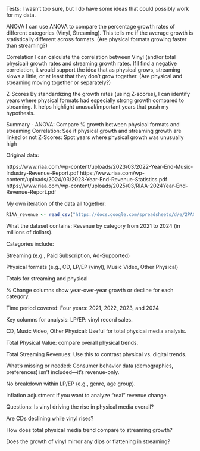 
Tests: I wasn't too sure, but I do have some ideas that could possibly work for my data.

ANOVA
I can use ANOVA to compare the percentage growth rates of different categories (Vinyl, Streaming).
This tells me if the average growth is statistically different across formats.
(Are physical formats growing faster than streaming?)

Correlation 
I can calculate the correlation between Vinyl (and/or total physical) growth rates and streaming growth rates.
If I find a negative correlation, it would support the idea that as physical grows, streaming slows a little, or at least that they don't grow together.
(Are physical and streaming moving together or separately?)

Z-Scores
By standardizing the growth rates (using Z-scores), I can identify years where physical formats had especially strong growth compared to streaming.
It helps highlight unusual/important years that push my hypothesis.

Summary - 
ANOVA:	Compare % growth between physical formats and streaming
Correlation:	See if physical growth and streaming growth are linked or not
Z-Scores:	Spot years where physical growth was unusually high



Original data:

https://www.riaa.com/wp-content/uploads/2023/03/2022-Year-End-Music-Industry-Revenue-Report.pdf
https://www.riaa.com/wp-content/uploads/2024/03/2023-Year-End-Revenue-Statistics.pdf
https://www.riaa.com/wp-content/uploads/2025/03/RIAA-2024Year-End-Revenue-Report.pdf

My own iteration of the data all together:

```r
RIAA_revenue <- read_csv("https://docs.google.com/spreadsheets/d/e/2PACX-1vSdHiPGcxYmcvFAPLVQZ7BvEEsjBrkA3hXCwgqjcz9w5Obu0zd-a_sV7GxfsP4sU_ucjIX6nEfOIdYx/pub?output=csv")
```
What the dataset contains:
Revenue by category from 2021 to 2024 (in millions of dollars).


Categories include:

Streaming (e.g., Paid Subscription, Ad-Supported)

Physical formats (e.g., CD, LP/EP (vinyl), Music Video, Other Physical)

Totals for streaming and physical

% Change columns show year-over-year growth or decline for each category.


Time period covered:
Four years: 2021, 2022, 2023, and 2024


Key columns for analysis:
LP/EP: vinyl record sales.

CD, Music Video, Other Physical: Useful for total physical media analysis.

Total Physical Value: compare overall physical trends.

Total Streaming Revenues: Use this to contrast physical vs. digital trends.


What’s missing or needed:
Consumer behavior data (demographics, preferences) isn’t included—it’s revenue-only.

No breakdown within LP/EP (e.g., genre, age group).

Inflation adjustment if you want to analyze “real” revenue change.


Questions:
Is vinyl driving the rise in physical media overall?

Are CDs declining while vinyl rises?

How does total physical media trend compare to streaming growth?

Does the growth of vinyl mirror any dips or flattening in streaming?


